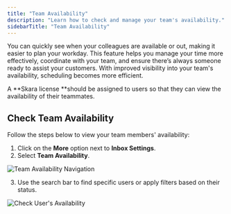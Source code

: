 ```yaml
---
title: "Team Availability"
description: "Learn how to check and manage your team's availability."
sidebarTitle: "Team Availability"
---
```


You can quickly see when your colleagues are available or out, making it easier to plan your workday. This feature helps you manage your time more effectively, coordinate with your team, and ensure there’s always someone ready to assist your customers. With improved visibility into your team's availability, scheduling becomes more efficient.

<Tip>
  <Tooltip tip="">A </Tooltip>**Skara license **<Tooltip tip="">should be assigned to users so that they can view the availability of their teammates.</Tooltip>
</Tip>

## Check Team Availability

Follow the steps below to view your team members' availability:

1. Click on the **More** option next to **Inbox Settings**.
2. Select **Team Availability**.

![Team Availability Navigation](/Screenshot2025-10-07at1.08.34AM.png)

3. Use the search bar to find specific users or apply filters based on their status.

![Check User's Availability](/Screenshot2025-10-07at1.09.30AM.png)